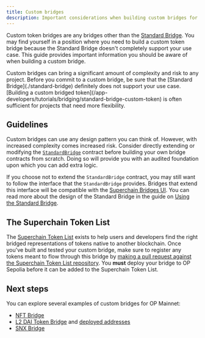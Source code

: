```yaml
---
title: Custom bridges
description: Important considerations when building custom bridges for OP Mainnet.
---
```


Custom token bridges are any bridges other than the [Standard Bridge](./standard-bridge).
You may find yourself in a position where you need to build a custom token bridge because the Standard Bridge doesn't completely support your use case.
This guide provides important information you should be aware of when building a custom bridge.

<Info>
  Custom bridges can bring a significant amount of complexity and risk to any project.
  Before you commit to a custom bridge, be sure that the [Standard Bridge](./standard-bridge) definitely does not support your use case.
  [Building a custom bridged token](/app-developers/tutorials/bridging/standard-bridge-custom-token) is often sufficient for projects that need more flexibility.
</Info>

## Guidelines

Custom bridges can use any design pattern you can think of.
However, with increased complexity comes increased risk.
Consider directly extending or modifying the [`StandardBridge`](https://github.com/ethereum-optimism/optimism/blob/87dd5a4743380b717dac44a4e55c5e6e60e32684/packages/contracts-bedrock/src/universal/StandardBridge.sol) contract before building your own bridge contracts from scratch.
Doing so will provide you with an audited foundation upon which you can add extra logic.

If you choose not to extend the `StandardBridge` contract, you may still want to follow the interface that the `StandardBridge` provides.
Bridges that extend this interface will be compatible with the [Superchain Bridges UI](https://app.optimism.io/bridge?utm_source=op-docs&utm_medium=docs).
You can read more about the design of the Standard Bridge in the guide on [Using the Standard Bridge](./standard-bridge).

## The Superchain Token List

The [Superchain Token List](/superchain/tokenlist) exists to help users and developers find the right bridged representations of tokens native to another blockchain.
Once you've built and tested your custom bridge, make sure to register any tokens meant to flow through this bridge by [making a pull request against the Superchain Token List repository](https://github.com/ethereum-optimism/ethereum-optimism.github.io#adding-a-token-to-the-list).
You **must** deploy your bridge to OP Sepolia before it can be added to the Superchain Token List.

## Next steps

You can explore several examples of custom bridges for OP Mainnet:

*   [NFT Bridge](https://github.com/ethereum-optimism/optimism/blob/v1.1.4/packages/contracts-bedrock/src/L1/L1ERC721Bridge.sol)
*   [L2 DAI Token Bridge](https://explorer.optimism.io/address/0x467194771dae2967aef3ecbedd3bf9a310c76c65#code) and [deployed addresses](https://github.com/ethereum-optimism/ethereum-optimism.github.io/blob/master/data/DAI/data.json)
*   [SNX Bridge](https://github.com/ethereum-optimism/ethereum-optimism.github.io/blob/master/data/SNX/data.json)
